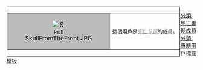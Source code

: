 <div style="float:left; border:solid 1px #000; margin:1px; ">
{|cellspacing="0" style="width:240px; color:#fff; background:#000;"
|style="width:45px; height:45px; background:#bbb; text-align: center;"|[[File:SkullFromTheFront.JPG|38px]]
|style="font-size:10pt; padding:4pt; line-height:1.25em; text-align:center;"|這個用戶是'''[[Wikipedia:死亡专题|<span style="color:#C0C0C0;">死亡专题</span>]]'''的成員。
|}</div><includeonly>[[分類:死亡專題成員]]</includeonly><noinclude>[[分類:專題用戶標誌模板]]</noinclude>